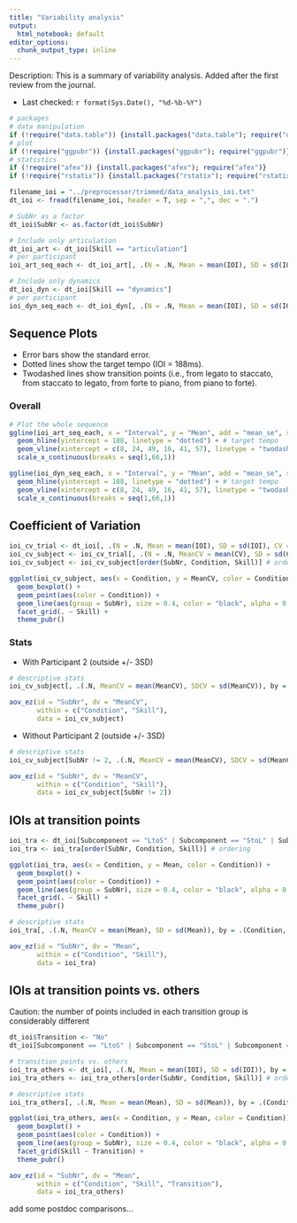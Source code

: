 ```yaml
---
title: "Variability analysis"
output:
  html_notebook: default
editor_options: 
  chunk_output_type: inline
---
```


Description: This is a summary of variability analysis. Added after the first review from the journal.

- Last checked: `r format(Sys.Date(), "%d-%b-%Y")`

```r
# packages
# data manipulation
if (!require("data.table")) {install.packages("data.table"); require("data.table")}
# plot
if (!require("ggpubr")) {install.packages("ggpubr"); require("ggpubr")}
# statistics
if (!require("afex")) {install.packages("afex"); require("afex")}
if (!require("rstatix")) {install.packages("rstatix"); require("rstatix")}

filename_ioi = "../preprocessor/trimmed/data_analysis_ioi.txt"
dt_ioi <- fread(filename_ioi, header = T, sep = ",", dec = ".")

# SubNr as a factor
dt_ioi$SubNr <- as.factor(dt_ioi$SubNr)

# Include only articulation
dt_ioi_art <- dt_ioi[Skill == "articulation"]
# per participant
ioi_art_seq_each <- dt_ioi_art[, .(N = .N, Mean = mean(IOI), SD = sd(IOI)), by = .(SubNr, Condition, Skill, Interval)]

# Include only dynamics
dt_ioi_dyn <- dt_ioi[Skill == "dynamics"]
# per participant
ioi_dyn_seq_each <- dt_ioi_dyn[, .(N = .N, Mean = mean(IOI), SD = sd(IOI)), by = .(SubNr, Condition, Skill, Interval)]
```

## Sequence Plots
- Error bars show the standard error.
- Dotted lines show the target tempo (IOI = 188ms).
- Twodashed lines show transition points (i.e., from legato to staccato, from staccato to legato, from forte to piano, from piano to forte).

### Overall

```r
# Plot the whole sequence
ggline(ioi_art_seq_each, x = "Interval", y = "Mean", add = "mean_se", shape = "Condition", color = "Condition", xlab = "Interval", ylab = "IOIs (ms)", title = "IOI: Articulation") +
  geom_hline(yintercept = 188, linetype = "dotted") + # target tempo
  geom_vline(xintercept = c(8, 24, 49, 16, 41, 57), linetype = "twodash") + # transition points
  scale_x_continuous(breaks = seq(1,66,1))

ggline(ioi_dyn_seq_each, x = "Interval", y = "Mean", add = "mean_se", shape = "Condition", color = "Condition", xlab = "Interval", ylab = "IOIs (ms)", title = "IOI: Dynamics") +
  geom_hline(yintercept = 188, linetype = "dotted") + # target tempo
  geom_vline(xintercept = c(8, 24, 49, 16, 41, 57), linetype = "twodash") + # transition points
  scale_x_continuous(breaks = seq(1,66,1))
```

<!-- ### Each participant -->
<!-- ```{r, echo = FALSE, fig.width = 5, fig.height = 5} -->
<!-- # Plot the whole sequence for each participant -->
<!-- ggplot(ioi_art_seq_each, aes(x = Interval, y = Mean, color = SubNr)) + -->
<!--   geom_line() + geom_point() + facet_grid(Condition ~ .) + -->
<!--   geom_hline(yintercept = 188, linetype = "dotted") + # target tempo -->
<!--   geom_vline(xintercept = c(8, 24, 49, 16, 41, 57), linetype = "twodash") + # transition points -->
<!--   scale_x_discrete(breaks = seq(1,66,3)) + labs(x = "Interval", y = "IOIs (ms)", title = "IOI: Articulation") + theme_pubr() + theme(legend.position = "right") -->

<!-- ioi_dyn_seq <- ioi_dyn_seq_each[, .(N = .N, Mean = mean(Mean), SD = sd(Mean)), by = .(Condition, Skill, Interval)] -->
<!-- ggplot(ioi_dyn_seq_each, aes(x = Interval, y = Mean, color = SubNr)) + -->
<!--   geom_line() + geom_point() + facet_grid(Condition ~ .) + -->
<!--   geom_hline(yintercept = 188, linetype = "dotted") + # target tempo -->
<!--   geom_vline(xintercept = c(8, 24, 49, 16, 41, 57), linetype = "twodash") + # transition points -->
<!--   scale_x_discrete(breaks = seq(1,66,3)) + labs(x = "Interval", y = "IOIs (ms)", title = "IOI: Dynamics") + theme_pubr() + theme(legend.position = "right") -->
<!-- ``` -->


## Coefficient of Variation

```r
ioi_cv_trial <- dt_ioi[, .(N = .N, Mean = mean(IOI), SD = sd(IOI), CV = sd(IOI)/mean(IOI)), by = .(SubNr, Condition, Skill, BlockNr, TrialNr)]
ioi_cv_subject <- ioi_cv_trial[, .(N = .N, MeanCV = mean(CV), SD = sd(CV)), by = .(SubNr, Condition, Skill)]
ioi_cv_subject <- ioi_cv_subject[order(SubNr, Condition, Skill)] # ordering

ggplot(ioi_cv_subject, aes(x = Condition, y = MeanCV, color = Condition)) +
  geom_boxplot() +
  geom_point(aes(color = Condition)) +
  geom_line(aes(group = SubNr), size = 0.4, color = "black", alpha = 0.2) +
  facet_grid(. ~ Skill) +
  theme_pubr()
```



### Stats
- With Participant 2 (outside +/- 3SD)

```r
# descriptive stats
ioi_cv_subject[, .(.N, MeanCV = mean(MeanCV), SDCV = sd(MeanCV)), by = .(Condition, Skill)]

aov_ez(id = "SubNr", dv = "MeanCV",
       within = c("Condition", "Skill"),
       data = ioi_cv_subject)
```

- Without Participant 2 (outside +/- 3SD)

```r
# descriptive stats
ioi_cv_subject[SubNr != 2, .(.N, MeanCV = mean(MeanCV), SDCV = sd(MeanCV)), by = .(Condition, Skill)]

aov_ez(id = "SubNr", dv = "MeanCV",
       within = c("Condition", "Skill"),
       data = ioi_cv_subject[SubNr != 2])
```

## IOIs at transition points

```r
ioi_tra <- dt_ioi[Subcomponent == "LtoS" | Subcomponent == "StoL" | Subcomponent == "FtoP" | Subcomponent == "PtoF", .(N = .N, Mean = mean(IOI), SD = sd(IOI)), by = .(SubNr, Condition, Skill)]
ioi_tra <- ioi_tra[order(SubNr, Condition, Skill)] # ordering

ggplot(ioi_tra, aes(x = Condition, y = Mean, color = Condition)) +
  geom_boxplot() +
  geom_point(aes(color = Condition)) +
  geom_line(aes(group = SubNr), size = 0.4, color = "black", alpha = 0.2) +
  facet_grid(. ~ Skill) +
  theme_pubr()
```

```r
# descriptive stats
ioi_tra[, .(.N, MeanCV = mean(Mean), SD = sd(Mean)), by = .(Condition, Skill)]

aov_ez(id = "SubNr", dv = "Mean",
       within = c("Condition", "Skill"),
       data = ioi_tra)
```

## IOIs at transition points vs. others
Caution: the number of points included in each transition group is considerably different

```r
dt_ioi$Transition <- "No"
dt_ioi[Subcomponent == "LtoS" | Subcomponent == "StoL" | Subcomponent == "FtoP" | Subcomponent == "PtoF"]$Transition <- "Yes"

# transition points vs. others
ioi_tra_others <- dt_ioi[, .(.N, Mean = mean(IOI), SD = sd(IOI)), by = .(SubNr, Condition, Skill, Transition)]
ioi_tra_others <- ioi_tra_others[order(SubNr, Condition, Skill)] # ordering

# descriptive stats
ioi_tra_others[, .(.N, Mean = mean(Mean), SD = sd(Mean)), by = .(Condition, Skill, Transition)]

ggplot(ioi_tra_others, aes(x = Condition, y = Mean, color = Condition)) +
  geom_boxplot() +
  geom_point(aes(color = Condition)) +
  geom_line(aes(group = SubNr), size = 0.4, color = "black", alpha = 0.2) +
  facet_grid(Skill ~ Transition) +
  theme_pubr()
```

```r
aov_ez(id = "SubNr", dv = "Mean",
       within = c("Condition", "Skill", "Transition"),
       data = ioi_tra_others)
```

add some postdoc comparisons...
